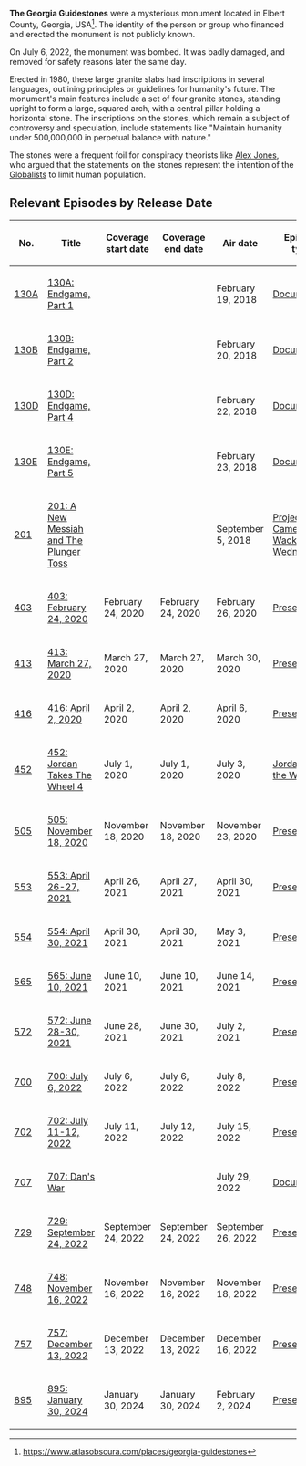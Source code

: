 {{ExternalRedirect}}

'''The Georgia Guidestones''' were a mysterious monument located in Elbert County, Georgia, USA<ref>https://www.atlasobscura.com/places/georgia-guidestones</ref>. The identity of the person or group who financed and erected the monument is not publicly known.

On July 6, 2022, the monument was bombed. It was badly damaged, and removed for safety reasons later the same day.

Erected in 1980, these large granite slabs had inscriptions in several languages, outlining principles or guidelines for humanity's future. The monument's main features include a set of four granite stones, standing upright to form a large, squared arch, with a central pillar holding a horizontal stone. The inscriptions on the stones, which remain a subject of controversy and speculation, include statements like "Maintain humanity under 500,000,000 in perpetual balance with nature."

The stones were a frequent foil for conspiracy theorists like [[Alex Jones]], who argued that the statements on the stones represent the intention of the [[Globalists]] to limit human population.

==Relevant Episodes by Release Date==
{| class="fandom-table"
!No.
!Title
!Coverage
start date
!Coverage
end date
!Air date
!Episode type
|-
|[[130A: Endgame, Part 1|130A]]
|[[130A: Endgame, Part 1]]
|
|
|February 19, 2018
|[[:Category:Documentary|Documentary]]
|-
|[[130B: Endgame, Part 2|130B]]
|[[130B: Endgame, Part 2]]
|
|
|February 20, 2018
|[[:Category:Documentary|Documentary]]
|-
|[[130D: Endgame, Part 4|130D]]
|[[130D: Endgame, Part 4]]
|
|
|February 22, 2018
|[[:Category:Documentary|Documentary]]
|-
|[[130E: Endgame, Part 5|130E]]
|[[130E: Endgame, Part 5]]
|
|
|February 23, 2018
|[[:Category:Documentary|Documentary]]
|-
|[[201: A New Messiah and The Plunger Toss|201]]
|[[201: A New Messiah and The Plunger Toss]]
|
|
|September 5, 2018
|[[:Category:Project Camelot|Project Camelot]], [[:Category:Wacky Wednesday|Wacky Wednesday]]
|-
|[[403: February 24, 2020|403]]
|[[403: February 24, 2020]]
|February 24, 2020
|February 24, 2020
|February 26, 2020
|[[:Category:Present Day|Present Day]]
|-
|[[413: March 27, 2020|413]]
|[[413: March 27, 2020]]
|March 27, 2020
|March 27, 2020
|March 30, 2020
|[[:Category:Present Day|Present Day]]
|-
|[[416: April 2, 2020|416]]
|[[416: April 2, 2020]]
|April 2, 2020
|April 2, 2020
|April 6, 2020
|[[:Category:Present Day|Present Day]]
|-
|[[452: Jordan Takes The Wheel 4|452]]
|[[452: Jordan Takes The Wheel 4]]
|July 1, 2020
|July 1, 2020
|July 3, 2020
|[[:Category:Jordan Takes the Wheel|Jordan Takes the Wheel]]
|-
|[[505: November 18, 2020|505]]
|[[505: November 18, 2020]]
|November 18, 2020
|November 18, 2020
|November 23, 2020
|[[:Category:Present Day|Present Day]]
|-
|[[553: April 26-27, 2021|553]]
|[[553: April 26-27, 2021]]
|April 26, 2021
|April 27, 2021
|April 30, 2021
|[[:Category:Present Day|Present Day]]
|-
|[[554: April 30, 2021|554]]
|[[554: April 30, 2021]]
|April 30, 2021
|April 30, 2021
|May 3, 2021
|[[:Category:Present Day|Present Day]]
|-
|[[565: June 10, 2021|565]]
|[[565: June 10, 2021]]
|June 10, 2021
|June 10, 2021
|June 14, 2021
|[[:Category:Present Day|Present Day]]
|-
|[[572: June 28-30, 2021|572]]
|[[572: June 28-30, 2021]]
|June 28, 2021
|June 30, 2021
|July 2, 2021
|[[:Category:Present Day|Present Day]]
|-
|[[700: July 6, 2022|700]]
|[[700: July 6, 2022]]
|July 6, 2022
|July 6, 2022
|July 8, 2022
|[[:Category:Present Day|Present Day]]
|-
|[[702: July 11-12, 2022|702]]
|[[702: July 11-12, 2022]]
|July 11, 2022
|July 12, 2022
|July 15, 2022
|[[:Category:Present Day|Present Day]]
|-
|[[707: Dan's War|707]]
|[[707: Dan's War]]
|
|
|July 29, 2022
|[[:Category:Documentary|Documentary]]
|-
|[[729: September 24, 2022|729]]
|[[729: September 24, 2022]]
|September 24, 2022
|September 24, 2022
|September 26, 2022
|[[:Category:Present Day|Present Day]]
|-
|[[748: November 16, 2022|748]]
|[[748: November 16, 2022]]
|November 16, 2022
|November 16, 2022
|November 18, 2022
|[[:Category:Present Day|Present Day]]
|-
|[[757: December 13, 2022|757]]
|[[757: December 13, 2022]]
|December 13, 2022
|December 13, 2022
|December 16, 2022
|[[:Category:Present Day|Present Day]]
|-
|[[895: January 30, 2024|895]]
|[[895: January 30, 2024]]
|January 30, 2024
|January 30, 2024
|February 2, 2024
|[[:Category:Present Day|Present Day]]
|}
